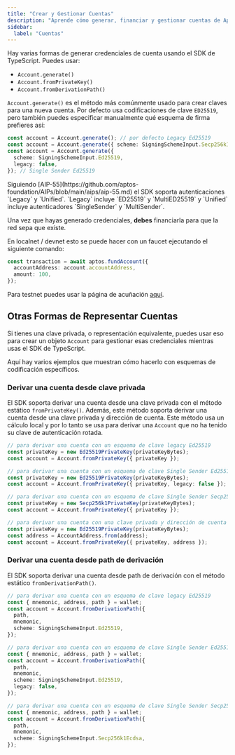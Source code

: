 ```yaml
---
title: "Crear y Gestionar Cuentas"
description: "Aprende cómo generar, financiar y gestionar cuentas de Aptos usando el SDK de TypeScript con diferentes esquemas de firma"
sidebar:
  label: "Cuentas"
---
```



Hay varias formas de generar credenciales de cuenta usando el SDK de TypeScript. Puedes usar:

- `Account.generate()`
- `Account.fromPrivateKey()`
- `Account.fromDerivationPath()`

`Account.generate()` es el método más comúnmente usado para crear claves para una nueva cuenta.
Por defecto usa codificaciones de clave `ED25519`, pero también puedes especificar manualmente qué esquema de firma prefieres así:

```typescript
const account = Account.generate(); // por defecto Legacy Ed25519
const account = Account.generate({ scheme: SigningSchemeInput.Secp256k1Ecdsa }); // Single Sender Secp256k1
const account = Account.generate({
  scheme: SigningSchemeInput.Ed25519,
  legacy: false,
}); // Single Sender Ed25519
```

<Aside type="note">
  Siguiendo [AIP-55](https://github.com/aptos-foundation/AIPs/blob/main/aips/aip-55.md) el SDK soporta autenticaciones `Legacy` y `Unified`. `Legacy` incluye `ED25519` y `MultiED25519` y `Unified` incluye autenticadores `SingleSender` y `MultiSender`.
</Aside>

Una vez que hayas generado credenciales, **debes** financiarla para que la red sepa que existe.

En localnet / devnet esto se puede hacer con un faucet ejecutando el siguiente comando:

```typescript filename="fund.ts"
const transaction = await aptos.fundAccount({
  accountAddress: account.accountAddress,
  amount: 100,
});
```

Para testnet puedes usar la página de acuñación [aquí](/network/faucet).

## Otras Formas de Representar Cuentas

Si tienes una clave privada, o representación equivalente, puedes usar eso para crear un objeto `Account` para gestionar esas credenciales mientras usas el SDK de TypeScript.

Aquí hay varios ejemplos que muestran cómo hacerlo con esquemas de codificación específicos.

### Derivar una cuenta desde clave privada

El SDK soporta derivar una cuenta desde una clave privada con el método estático `fromPrivateKey()`.
Además, este método soporta derivar una cuenta desde una clave privada y dirección de cuenta.
Este método usa un cálculo local y por lo tanto se usa para derivar una `Account` que no ha tenido su clave de autenticación rotada.

```typescript
// para derivar una cuenta con un esquema de clave legacy Ed25519
const privateKey = new Ed25519PrivateKey(privateKeyBytes);
const account = Account.fromPrivateKey({ privateKey });

// para derivar una cuenta con un esquema de clave Single Sender Ed25519
const privateKey = new Ed25519PrivateKey(privateKeyBytes);
const account = Account.fromPrivateKey({ privateKey, legacy: false });

// para derivar una cuenta con un esquema de clave Single Sender Secp256k1
const privateKey = new Secp256k1PrivateKey(privateKeyBytes);
const account = Account.fromPrivateKey({ privateKey });

// para derivar una cuenta con una clave privada y dirección de cuenta
const privateKey = new Ed25519PrivateKey(privateKeyBytes);
const address = AccountAddress.from(address);
const account = Account.fromPrivateKey({ privateKey, address });
```

### Derivar una cuenta desde path de derivación

El SDK soporta derivar una cuenta desde path de derivación con el método estático `fromDerivationPath()`.

```typescript
// para derivar una cuenta con un esquema de clave legacy Ed25519
const { mnemonic, address, path } = wallet;
const account = Account.fromDerivationPath({
  path,
  mnemonic,
  scheme: SigningSchemeInput.Ed25519,
});

// para derivar una cuenta con un esquema de clave Single Sender Ed25519
const { mnemonic, address, path } = wallet;
const account = Account.fromDerivationPath({
  path,
  mnemonic,
  scheme: SigningSchemeInput.Ed25519,
  legacy: false,
});

// para derivar una cuenta con un esquema de clave Single Sender Secp256k1
const { mnemonic, address, path } = wallet;
const account = Account.fromDerivationPath({
  path,
  mnemonic,
  scheme: SigningSchemeInput.Secp256k1Ecdsa,
});
```
